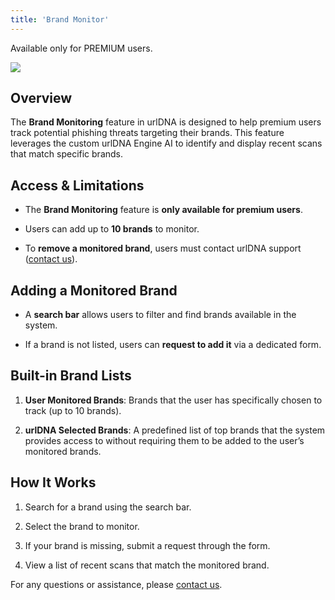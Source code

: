 ```yaml
---
title: 'Brand Monitor'
---
```


<Warning>
  Available only for PREMIUM users.
</Warning>

![](https://github.com/urldna/docs/blob/main/images/docs/brand_monitor.png?raw=true)

## Overview

The **Brand Monitoring** feature in urlDNA is designed to help premium users track potential phishing threats targeting their brands. This feature leverages the custom urlDNA Engine AI to identify and display recent scans that match specific brands.

## Access & Limitations

* The **Brand Monitoring** feature is **only available for premium users**.

* Users can add up to **10 brands** to monitor.

* To **remove a monitored brand**, users must contact urlDNA support ([contact us]("https://urldna.io/contact-us")).

## Adding a Monitored Brand

* A **search bar** allows users to filter and find brands available in the system.

* If a brand is not listed, users can **request to add it** via a dedicated form.

## Built-in Brand Lists

1. **User Monitored Brands**: Brands that the user has specifically chosen to track (up to 10 brands).

2. **urlDNA Selected Brands**: A predefined list of top brands that the system provides access to without requiring them to be added to the user’s monitored brands.

## How It Works

1. Search for a brand using the search bar.

2. Select the brand to monitor.

3. If your brand is missing, submit a request through the form.

4. View a list of recent scans that match the monitored brand.

For any questions or assistance, please [contact us](https://urldna.io/contact-us).
